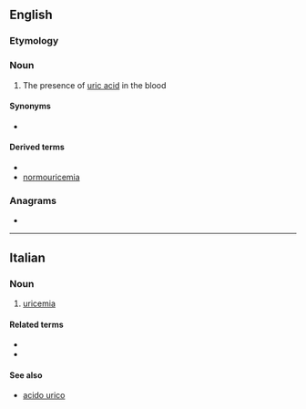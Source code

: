 ==English==

===Etymology===
{{suffix|en|uric|emia}}

===Noun===
{{en-noun|-}}

# {{lb|en|medicine}} The presence of [[uric acid]] in the blood

====Synonyms====
* {{l|en|uricacidemia}}

====Derived terms====
* {{l|en|hypouricemia}}
* [[normouricemia]]

===Anagrams===
* {{anagrams|en|a=aceiimru|Mauricie}}

----

==Italian==

===Noun===
{{it-noun|f}}

# {{lb|it|pathology}} [[#English|uricemia]]

====Related terms====
* {{l|it|iperuricemia}}
* {{l|it|ipouricemia}}

====See also====
* [[acido urico]]